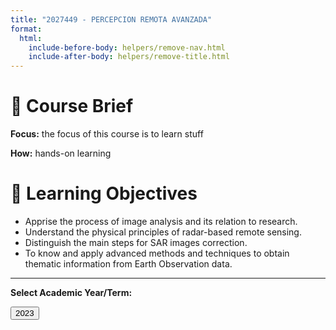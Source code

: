 ```yaml
---
title: "2027449 - PERCEPCION REMOTA AVANZADA"
format:
  html:
    include-before-body: helpers/remove-nav.html
    include-after-body: helpers/remove-title.html
---
```


# 📑 Course Brief

**Focus:** the focus of this course is to learn stuff

**How:** hands-on learning

# 🎯 Learning Objectives

- Apprise the process of image analysis and its relation to research.
- Understand the physical principles of radar-based remote sensing. 
- Distinguish the main steps for SAR images correction.
- To know and apply advanced methods and techniques  to obtain thematic information from Earth Observation data.



-----------------

**Select Academic Year/Term:**

<a href="2023/index.qmd">
    <button class="button-61">2023</button>
</a>

